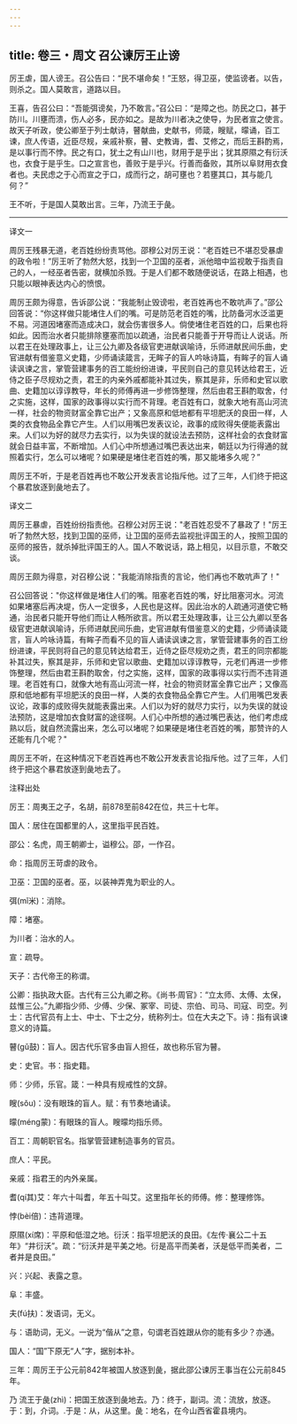 ```yaml
---
---
---
```

title: 卷三・周文 召公谏厉王止谤
---

厉王虐，国人谤王。召公告曰：“民不堪命矣！”王怒，得卫巫，使监谤者。以告，则杀之。国人莫敢言，道路以目。

王喜，告召公曰：“吾能弭谤矣，乃不敢言。”召公曰：“是障之也。防民之口，甚于防川。川壅而溃，伤人必多，民亦如之。是故为川者决之使导，为民者宣之使言。故天子听政，使公卿至于列士献诗，瞽献曲，史献书，师箴，瞍赋，曚诵，百工谏，庶人传语，近臣尽规，亲戚补察，瞽、史教诲，耆、艾修之，而后王斟酌焉，是以事行而不悖。民之有口，犹土之有山川也，财用于是乎出；犹其原隰之有衍沃也，衣食于是乎生。口之宣言也，善败于是乎兴。行善而备败，其所以阜财用衣食者也。夫民虑之于心而宣之于口，成而行之，胡可壅也？若壅其口，其与能几何？”

王不听，于是国人莫敢出言。三年，乃流王于彘。

----------------

译文一

周厉王残暴无道，老百姓纷纷责骂他。邵穆公对厉王说：“老百姓已不堪忍受暴虐的政令啦！”厉王听了勃然大怒，找到一个卫国的巫者，派他暗中监视敢于指责自己的人，一经巫者告密，就横加杀戮。于是人们都不敢随便说话，在路上相遇，也只能以眼神表达内心的愤恨。

周厉王颇为得意，告诉邵公说：“我能制止毁谤啦，老百姓再也不敢吭声了。”邵公回答说：“你这样做只能堵住人们的嘴。可是防范老百姓的嘴，比防备河水泛滥更不易。河道因堵塞而造成决口，就会伤害很多人。倘使堵住老百姓的口，后果也将如此。因而治水者只能排除壅塞而加以疏通，治民者只能善于开导而让人说话。所以君王在处理政事上，让三公九卿及各级官吏进献讽喻诗，乐师进献民间乐曲，史官进献有借鉴意义史籍，少师诵读箴言，无眸子的盲人吟咏诗篇，有眸子的盲人诵读讽谏之言，掌管营建事务的百工能纷纷进谏，平民则自己的意见转达给君王，近侍之臣子尽规劝之责，君王的内亲外戚都能补其过失，察其是非，乐师和史官以歌曲、史籍加以谆谆教导，年长的师傅再进一步修饰整理，然后由君王斟酌取舍，付之实施，这样，国家的政事得以实行而不背理。老百姓有口，就象大地有高山河流一样，社会的物资财富全靠它出产；又象高原和低地都有平坦肥沃的良田一样，人类的衣食物品全靠它产生。人们以用嘴巴发表议论，政事的成败得失便能表露出来。人们以为好的就尽力去实行，以为失误的就设法去预防，这样社会的衣食财富就会日益丰富，不断增加。人们心中所想通过嘴巴表达出来，朝廷以为行得通的就照着实行，怎么可以堵呢？如果硬是堵住老百姓的嘴，那又能堵多久呢？”

周厉王不听，于是老百姓再也不敢公开发表言论指斥他。过了三年，人们终于把这个暴君放逐到彘地去了。

译文二

周厉王暴虐，百姓纷纷指责他。召穆公对厉王说："老百姓忍受不了暴政了！"厉王听了勃然大怒，找到卫国的巫师，让卫国的巫师去监视批评国王的人，按照卫国的巫师的报告，就杀掉批评国王的人。国人不敢说话，路上相见，以目示意，不敢交谈。

周厉王颇为得意，对召穆公说："我能消除指责的言论，他们再也不敢吭声了！"

召公回答说："你这样做是堵住人们的嘴。阻塞老百姓的嘴，好比阻塞河水。河流如果堵塞后再决堤，伤人一定很多，人民也是这样。因此治水的人疏通河道使它畅通，治民者只能开导他们而让人畅所欲言。所以君王处理政事，让三公九卿以至各级官吏进献讽喻诗，乐师进献民间乐曲，史官进献有借鉴意义的史籍，少师诵读箴言，盲人吟咏诗篇，有眸子而看不见的盲人诵读讽谏之言，掌管营建事务的百工纷纷进谏，平民则将自己的意见转达给君王，近侍之臣尽规劝之责，君王的同宗都能补其过失，察其是非，乐师和史官以歌曲、史籍加以谆谆教导，元老们再进一步修饰整理，然后由君王斟酌取舍，付之实施，这样，国家的政事得以实行而不违背道理。老百姓有口，就像大地有高山河流一样，社会的物资财富全靠它出产；又像高原和低地都有平坦肥沃的良田一样，人类的衣食物品全靠它产生。人们用嘴巴发表议论，政事的成败得失就能表露出来。人们以为好的就尽力实行，以为失误的就设法预防，这是增加衣食财富的途径啊。人们心中所想的通过嘴巴表达，他们考虑成熟以后，就自然流露出来，怎么可以堵呢？如果硬是堵住老百姓的嘴，那赞许的人还能有几个呢？"

周厉王不听，在这种情况下老百姓再也不敢公开发表言论指斥他。过了三年，人们终于把这个暴君放逐到彘地去了。

注释出处

厉王：周夷王之子，名胡，前878至前842在位，共三十七年。

国人：居住在国都里的人，这里指平民百姓。

邵公：名虎，周王朝卿士，谥穆公。邵，一作召。

命：指周厉王苛虐的政令。

卫巫：卫国的巫者。巫，以装神弄鬼为职业的人。

弭(mǐ米)：消除。

障：堵塞。

为川者：治水的人。

宣：疏导。

天子：古代帝王的称谓。

公卿：指执政大臣。古代有三公九卿之称。《尚书·周官》：“立太师、太傅、太保，兹惟三公。”九卿指少师、少傅、少保、冢宰、司徒、宗伯、司马、司寇、司空。列士：古代官员有上士、中士、下士之分，统称列士。位在大夫之下。诗：指有讽谏意义的诗篇。

瞽(gǔ鼓)：盲人。因古代乐官多由盲人担任，故也称乐官为瞽。

史：史官。书：指史籍。

师：少师，乐官。箴：一种具有规戒性的文辞。

瞍(sǒu)：没有眼珠的盲人。赋：有节奏地诵读。

曚(méng蒙)：有眼珠的盲人。瞍曚均指乐师。

百工：周朝职官名。指掌管营建制造事务的官员。

庶人：平民。

亲戚：指君王的内外亲属。

耆(qí其)艾：年六十叫耆，年五十叫艾。这里指年长的师傅。修：整理修饰。

悖(bèi倍)：违背道理。

原隰(xí席)：平原和低湿之地。衍沃：指平坦肥沃的良田。《左传·襄公二十五年》“井衍沃”。疏：“衍沃并是平美之地。衍是高平而美者，沃是低平而美者，二者并是良田。”

兴：兴起、表露之意。

阜：丰盛。

夫(fú扶)：发语词，无义。

与：语助词，无义。一说为“偕从”之意，句谓老百姓跟从你的能有多少？亦通。

国人：“国”下原无“人”字，据别本补。

三年：周厉王于公元前842年被国人放逐到彘，据此邵公谏厉王事当在公元前845年。

乃 流王于彘(zhì)：把国王放逐到彘地去。乃：终于，副词。流：流放，放逐。于：到，介词。.于是：从，从这里。彘：地名，在今山西省霍县境内。


